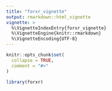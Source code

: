 ```yaml
---
title: "forxr_vignette"
output: rmarkdown::html_vignette
vignette: >
  %\VignetteIndexEntry{forxr_vignette}
  %\VignetteEngine{knitr::rmarkdown}
  %\VignetteEncoding{UTF-8}
---
```


```r
knitr::opts_chunk$set(
  collapse = TRUE,
  comment = "#>"
)
```

```r
library(forxr)
```
